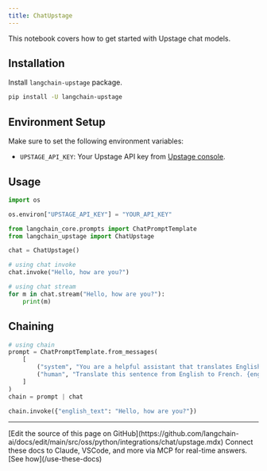 ```yaml
---
title: ChatUpstage
---
```


This notebook covers how to get started with Upstage chat models.

## Installation

Install `langchain-upstage` package.

```bash
pip install -U langchain-upstage
```

## Environment Setup

Make sure to set the following environment variables:

- `UPSTAGE_API_KEY`: Your Upstage API key from [Upstage console](https://console.upstage.ai/).

## Usage

```python
import os

os.environ["UPSTAGE_API_KEY"] = "YOUR_API_KEY"
```

```python
from langchain_core.prompts import ChatPromptTemplate
from langchain_upstage import ChatUpstage

chat = ChatUpstage()
```

```python
# using chat invoke
chat.invoke("Hello, how are you?")
```

```python
# using chat stream
for m in chat.stream("Hello, how are you?"):
    print(m)
```

## Chaining

```python
# using chain
prompt = ChatPromptTemplate.from_messages(
    [
        ("system", "You are a helpful assistant that translates English to French."),
        ("human", "Translate this sentence from English to French. {english_text}."),
    ]
)
chain = prompt | chat

chain.invoke({"english_text": "Hello, how are you?"})
```

---

<Callout icon="pen-to-square" iconType="regular">
    [Edit the source of this page on GitHub](https://github.com/langchain-ai/docs/edit/main/src/oss/python/integrations/chat/upstage.mdx)
</Callout>
<Tip icon="terminal" iconType="regular">
    Connect these docs to Claude, VSCode, and more via MCP for    real-time answers. [See how](/use-these-docs)
</Tip>
